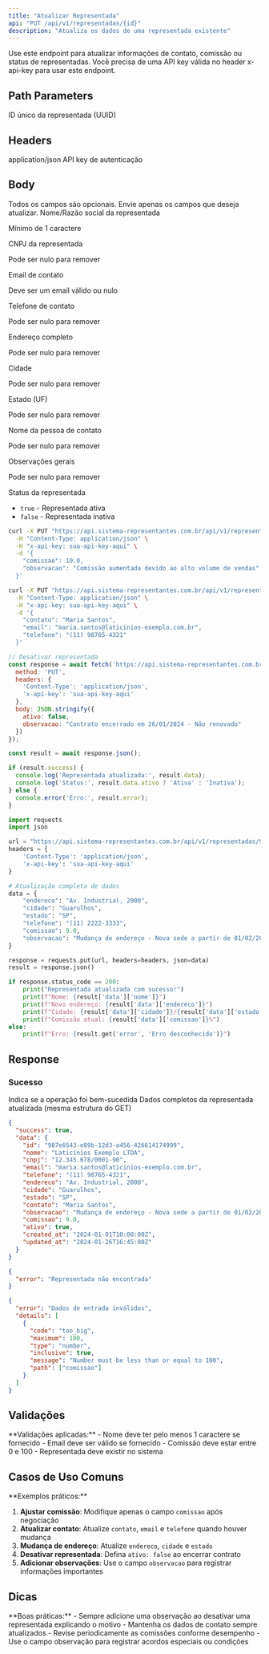 ```yaml
---
title: "Atualizar Representada"
api: "PUT /api/v1/representadas/{id}"
description: "Atualiza os dados de uma representada existente"
---
```


<Tip>
Use este endpoint para atualizar informações de contato, comissão ou status de representadas.
</Tip>

<Warning>
Você precisa de uma API key válida no header x-api-key para usar este endpoint.
</Warning>

## Path Parameters

<ParamField path="id" type="string" required>
  ID único da representada (UUID)
</ParamField>

## Headers

<ParamField header="Content-Type" type="string" required>
  application/json
</ParamField>

<ParamField header="x-api-key" type="string" required>
  API key de autenticação
</ParamField>

## Body

<Info>
Todos os campos são opcionais. Envie apenas os campos que deseja atualizar.
</Info>

<ParamField body="nome" type="string">
  Nome/Razão social da representada
  
  Mínimo de 1 caractere
</ParamField>

<ParamField body="cnpj" type="string">
  CNPJ da representada
  
  Pode ser nulo para remover
</ParamField>

<ParamField body="email" type="string">
  Email de contato
  
  Deve ser um email válido ou nulo
</ParamField>

<ParamField body="telefone" type="string">
  Telefone de contato
  
  Pode ser nulo para remover
</ParamField>

<ParamField body="endereco" type="string">
  Endereço completo
  
  Pode ser nulo para remover
</ParamField>

<ParamField body="cidade" type="string">
  Cidade
  
  Pode ser nulo para remover
</ParamField>

<ParamField body="estado" type="string">
  Estado (UF)
  
  Pode ser nulo para remover
</ParamField>

<ParamField body="contato" type="string">
  Nome da pessoa de contato
  
  Pode ser nulo para remover
</ParamField>

<ParamField body="observacao" type="string">
  Observações gerais
  
  Pode ser nulo para remover
</ParamField>



<ParamField body="ativo" type="boolean">
  Status da representada
  
  - `true` - Representada ativa
  - `false` - Representada inativa
</ParamField>

<RequestExample>

```bash Atualizar Comissão
curl -X PUT "https://api.sistema-representantes.com.br/api/v1/representadas/987e6543-e89b-12d3-a456-426614174999" \
  -H "Content-Type: application/json" \
  -H "x-api-key: sua-api-key-aqui" \
  -d '{
    "comissao": 10.0,
    "observacao": "Comissão aumentada devido ao alto volume de vendas"
  }'
```

```bash Atualizar Contato
curl -X PUT "https://api.sistema-representantes.com.br/api/v1/representadas/987e6543-e89b-12d3-a456-426614174999" \
  -H "Content-Type: application/json" \
  -H "x-api-key: sua-api-key-aqui" \
  -d '{
    "contato": "Maria Santos",
    "email": "maria.santos@laticinios-exemplo.com.br",
    "telefone": "(11) 98765-4321"
  }'
```

```javascript JavaScript
// Desativar representada
const response = await fetch('https://api.sistema-representantes.com.br/api/v1/representadas/987e6543-e89b-12d3-a456-426614174999', {
  method: 'PUT',
  headers: {
    'Content-Type': 'application/json',
    'x-api-key': 'sua-api-key-aqui'
  },
  body: JSON.stringify({
    ativo: false,
    observacao: "Contrato encerrado em 26/01/2024 - Não renovado"
  })
});

const result = await response.json();

if (result.success) {
  console.log('Representada atualizada:', result.data);
  console.log('Status:', result.data.ativo ? 'Ativa' : 'Inativa');
} else {
  console.error('Erro:', result.error);
}
```

```python Python
import requests
import json

url = "https://api.sistema-representantes.com.br/api/v1/representadas/987e6543-e89b-12d3-a456-426614174999"
headers = {
    'Content-Type': 'application/json',
    'x-api-key': 'sua-api-key-aqui'
}

# Atualização completa de dados
data = {
    "endereco": "Av. Industrial, 2000",
    "cidade": "Guarulhos",
    "estado": "SP",
    "telefone": "(11) 2222-3333",
    "comissao": 9.0,
    "observacao": "Mudança de endereço - Nova sede a partir de 01/02/2024"
}

response = requests.put(url, headers=headers, json=data)
result = response.json()

if response.status_code == 200:
    print("Representada atualizada com sucesso!")
    print(f"Nome: {result['data']['nome']}")
    print(f"Novo endereço: {result['data']['endereco']}")
    print(f"Cidade: {result['data']['cidade']}/{result['data']['estado']}")
    print(f"Comissão atual: {result['data']['comissao']}%")
else:
    print(f"Erro: {result.get('error', 'Erro desconhecido')}")
```

</RequestExample>

## Response

### Sucesso

<ResponseField name="success" type="boolean">
  Indica se a operação foi bem-sucedida
</ResponseField>

<ResponseField name="data" type="object">
  Dados completos da representada atualizada (mesma estrutura do GET)
</ResponseField>

<ResponseExample>

```json 200 - Sucesso
{
  "success": true,
  "data": {
    "id": "987e6543-e89b-12d3-a456-426614174999",
    "nome": "Laticínios Exemplo LTDA",
    "cnpj": "12.345.678/0001-90",
    "email": "maria.santos@laticinios-exemplo.com.br",
    "telefone": "(11) 98765-4321",
    "endereco": "Av. Industrial, 2000",
    "cidade": "Guarulhos",
    "estado": "SP",
    "contato": "Maria Santos",
    "observacao": "Mudança de endereço - Nova sede a partir de 01/02/2024",
    "comissao": 9.0,
    "ativo": true,
    "created_at": "2024-01-01T10:00:00Z",
    "updated_at": "2024-01-26T16:45:00Z"
  }
}
```

```json 404 - Não Encontrado
{
  "error": "Representada não encontrada"
}
```

```json 400 - Dados Inválidos
{
  "error": "Dados de entrada inválidos",
  "details": [
    {
      "code": "too_big",
      "maximum": 100,
      "type": "number",
      "inclusive": true,
      "message": "Number must be less than or equal to 100",
      "path": ["comissao"]
    }
  ]
}
```

</ResponseExample>

## Validações

<Warning>
**Validações aplicadas:**
- Nome deve ter pelo menos 1 caractere se fornecido
- Email deve ser válido se fornecido
- Comissão deve estar entre 0 e 100
- Representada deve existir no sistema
</Warning>

## Casos de Uso Comuns

<Info>
**Exemplos práticos:**

1. **Ajustar comissão**: Modifique apenas o campo `comissao` após negociação
2. **Atualizar contato**: Atualize `contato`, `email` e `telefone` quando houver mudança
3. **Mudança de endereço**: Atualize `endereco`, `cidade` e `estado`
4. **Desativar representada**: Defina `ativo: false` ao encerrar contrato
5. **Adicionar observações**: Use o campo `observacao` para registrar informações importantes
</Info>

## Dicas

<Tip>
**Boas práticas:**
- Sempre adicione uma observação ao desativar uma representada explicando o motivo
- Mantenha os dados de contato sempre atualizados
- Revise periodicamente as comissões conforme desempenho
- Use o campo observação para registrar acordos especiais ou condições
</Tip>